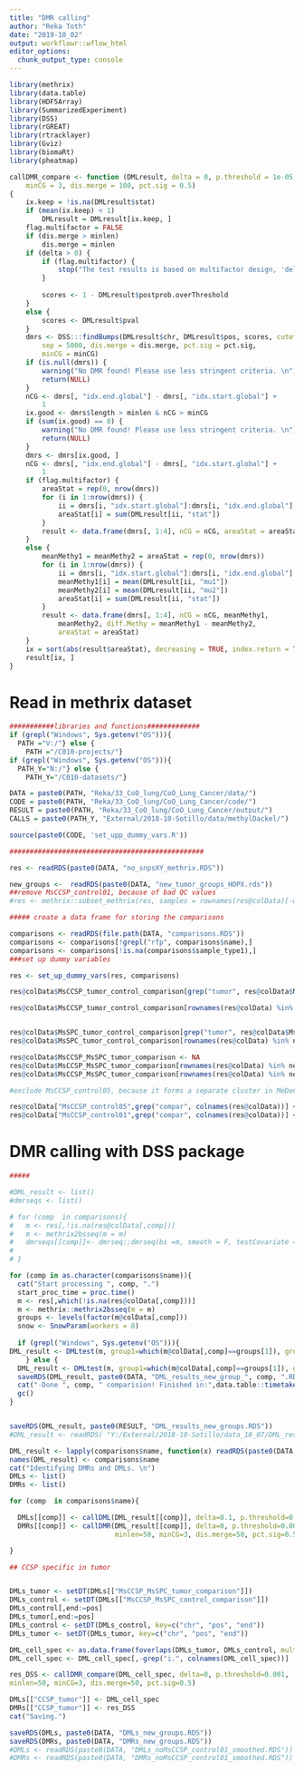 ```yaml
---
title: "DMR calling"
author: "Reka Toth"
date: "2019-10_02"
output: workflowr::wflow_html
editor_options:
  chunk_output_type: console
---
```



```r

library(methrix)
library(data.table)
library(HDF5Array)
library(SummarizedExperiment)
library(DSS)
library(rGREAT)
library(rtracklayer)
library(Gviz)
library(biomaRt)
library(pheatmap)


```

```r
callDMR_compare <- function (DMLresult, delta = 0, p.threshold = 1e-05, minlen = 50, 
    minCG = 3, dis.merge = 100, pct.sig = 0.5) 
{
    ix.keep = !is.na(DMLresult$stat)
    if (mean(ix.keep) < 1) 
        DMLresult = DMLresult[ix.keep, ]
    flag.multifactor = FALSE
    if (dis.merge > minlen) 
        dis.merge = minlen
    if (delta > 0) {
        if (flag.multifactor) {
            stop("The test results is based on multifactor design, 'delta' is not supported")
        }
  
        scores <- 1 - DMLresult$postprob.overThreshold
    }
    else {
        scores <- DMLresult$pval
    }
    dmrs <- DSS:::findBumps(DMLresult$chr, DMLresult$pos, scores, cutoff = p.threshold, 
        sep = 5000, dis.merge = dis.merge, pct.sig = pct.sig, 
        minCG = minCG)
    if (is.null(dmrs)) {
        warning("No DMR found! Please use less stringent criteria. \n")
        return(NULL)
    }
    nCG <- dmrs[, "idx.end.global"] - dmrs[, "idx.start.global"] + 
        1
    ix.good <- dmrs$length > minlen & nCG > minCG
    if (sum(ix.good) == 0) {
        warning("No DMR found! Please use less stringent criteria. \n")
        return(NULL)
    }
    dmrs <- dmrs[ix.good, ]
    nCG <- dmrs[, "idx.end.global"] - dmrs[, "idx.start.global"] + 
        1
    if (flag.multifactor) {
        areaStat = rep(0, nrow(dmrs))
        for (i in 1:nrow(dmrs)) {
            ii = dmrs[i, "idx.start.global"]:dmrs[i, "idx.end.global"]
            areaStat[i] = sum(DMLresult[ii, "stat"])
        }
        result <- data.frame(dmrs[, 1:4], nCG = nCG, areaStat = areaStat)
    }
    else {
        meanMethy1 = meanMethy2 = areaStat = rep(0, nrow(dmrs))
        for (i in 1:nrow(dmrs)) {
            ii = dmrs[i, "idx.start.global"]:dmrs[i, "idx.end.global"]
            meanMethy1[i] = mean(DMLresult[ii, "mu1"])
            meanMethy2[i] = mean(DMLresult[ii, "mu2"])
            areaStat[i] = sum(DMLresult[ii, "stat"])
        }
        result <- data.frame(dmrs[, 1:4], nCG = nCG, meanMethy1, 
            meanMethy2, diff.Methy = meanMethy1 - meanMethy2, 
            areaStat = areaStat)
    }
    ix = sort(abs(result$areaStat), decreasing = TRUE, index.return = TRUE)$ix
    result[ix, ]
}
```

# Read in methrix dataset 
```r

###########libraries and functions#############
if (grepl("Windows", Sys.getenv("OS"))){
  PATH ="V:/"} else {
    PATH ="/C010-projects/"}
if (grepl("Windows", Sys.getenv("OS"))){
  PATH_Y="N:/"} else {
    PATH_Y="/C010-datasets/"}

DATA = paste0(PATH, "Reka/33_CoO_lung/CoO_Lung_Cancer/data/")
CODE = paste0(PATH, "Reka/33_CoO_lung/CoO_Lung_Cancer/code/")
RESULT = paste0(PATH, "Reka/33_CoO_lung/CoO_Lung_Cancer/output/")
CALLS = paste0(PATH_Y, "External/2018-10-Sotillo/data/methylDackel/")

source(paste0(CODE, 'set_upp_dummy_vars.R'))

################################################

res <- readRDS(paste0(DATA, "no_snpsXY_methrix.RDS"))

new_groups <-  readRDS(paste0(DATA, "new_tumor_groups_HOPX.rds"))
##remove MsCCSP_control01, because of bad QC values
#res <- methrix::subset_methrix(res, samples = rownames(res@colData)[-which(res@colData$full_name=="MsCCSP_control01")])

```

```r

##### create a data frame for storing the comparisons

comparisons <- readRDS(file.path(DATA, "comparisons.RDS"))
comparisons <- comparisons[!grepl("rfp", comparisons$name),]
comparisons <- comparisons[!is.na(comparisons$sample_type1),]
###set up dummy variables

res <- set_up_dummy_vars(res, comparisons)

res@colData$MsCCSP_tumor_control_comparison[grep("tumor", res@colData$MsCCSP_tumor_control_comparison)] <- NA

res@colData$MsCCSP_tumor_control_comparison[rownames(res@colData) %in% new_groups$CCSP] <- "MsCCSP_tumor" 


res@colData$MsSPC_tumor_control_comparison[grep("tumor", res@colData$MsSPC_tumor_control_comparison)] <- NA
res@colData$MsSPC_tumor_control_comparison[rownames(res@colData) %in% new_groups$SPC] <- "MsSPC_tumor" 

res@colData$MsCCSP_MsSPC_tumor_comparison <- NA
res@colData$MsCCSP_MsSPC_tumor_comparison[rownames(res@colData) %in% new_groups$SPC] <- "MsSPC_tumor" 
res@colData$MsCCSP_MsSPC_tumor_comparison[rownames(res@colData) %in% new_groups$CCSP] <- "MsCCSP_tumor" 

#exclude MsCCSP_control05, because it forms a separate cluster in MeDeCom

res@colData["MsCCSP_control05",grep("compar", colnames(res@colData))] <- NA
res@colData["MsCCSP_control01",grep("compar", colnames(res@colData))] <- NA

```

# DMR calling with DSS package

```r

#####

#DML_result <- list()
#dmrseqs <- list()

# for (comp  in comparisons){
#   m <- res[,!is.na(res@colData[,comp])]
#   m <- methrix2bsseq(m = m)
#   dmrseqs[[comp]]<- dmrseq::dmrseq(bs =m, smooth = F, testCovariate = comp)
# 
# }

for (comp in as.character(comparisons$name)){
  cat("Start processing ", comp, ".")
  start_proc_time = proc.time()
  m <- res[,which(!is.na(res@colData[,comp]))]
  m <- methrix::methrix2bsseq(m = m)
  groups <- levels(factor(m@colData[,comp]))
  snow <- SnowParam(workers = 8)
  
  if (grepl("Windows", Sys.getenv("OS"))){
DML_result <- DMLtest(m, group1=which(m@colData[,comp]==groups[1]), group2=which(m@colData[,comp]==groups[2]), equal.disp = FALSE, smoothing = T, smoothing.span = 500, BPPARAM=snow)
    } else {
  DML_result <- DMLtest(m, group1=which(m@colData[,comp]==groups[1]), group2=which(m@colData[,comp]==groups[2]), equal.disp = FALSE, smoothing = T, smoothing.span = 500)}
  saveRDS(DML_result, paste0(DATA, "DML_results_new_group_", comp, ".RDS"))
  cat("-Done ", comp, " comparision! Finished in:",data.table::timetaken(start_proc_time),"\n") 
  gc()
}


saveRDS(DML_result, paste0(RESULT, "DML_results_new_groups.RDS"))
#DML_result <- readRDS( "Y:/External/2018-10-Sotillo/data_10_07/DML_results.RDS")
```

```r


DML_result <- lapply(comparisons$name, function(x) readRDS(paste0(DATA, "DML_results_new_group_", x, ".RDS")))
names(DML_result) <- comparisons$name
cat("Identifying DMRs and DMLs. \n")
DMLs <- list()
DMRs <- list()

for (comp  in comparisons$name){

  DMLs[[comp]] <- callDML(DML_result[[comp]], delta=0.1, p.threshold=0.001)
  DMRs[[comp]] <- callDMR(DML_result[[comp]], delta=0, p.threshold=0.001,
                          minlen=50, minCG=3, dis.merge=50, pct.sig=0.5)

}

## CCSP specific in tumor


DMLs_tumor <- setDT(DMLs[["MsCCSP_MsSPC_tumor_comparison"]])
DMLs_control <- setDT(DMLs[["MsCCSP_MsSPC_control_comparison"]])
DMLs_control[,end:=pos]
DMLs_tumor[,end:=pos]
DMLs_control <- setDT(DMLs_control, key=c("chr", "pos", "end"))
DMLs_tumor <- setDT(DMLs_tumor, key=c("chr", "pos", "end"))

DML_cell_spec <- as.data.frame(foverlaps(DMLs_tumor, DMLs_control, mult="first", type="equal", nomatch = NULL))
DML_cell_spec <- DML_cell_spec[,-grep("i.", colnames(DML_cell_spec))]

res_DSS <- callDMR_compare(DML_cell_spec, delta=0, p.threshold=0.001,
minlen=50, minCG=3, dis.merge=50, pct.sig=0.5)

DMLs[["CCSP_tumor"]] <- DML_cell_spec
DMRs[["CCSP_tumor"]] <- res_DSS
cat("Saving.")

saveRDS(DMLs, paste0(DATA, "DMLs_new_groups.RDS"))
saveRDS(DMRs, paste0(DATA, "DMRs_new_groups.RDS"))
#DMLs <- readRDS(paste0(DATA, "DMLs_noMsCCSP_control01_smoothed.RDS"))
#DMRs <- readRDS(paste0(DATA, "DMRs_noMsCCSP_control01_smoothed.RDS"))
```



